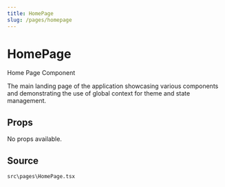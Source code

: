 ```yaml
---
title: HomePage
slug: /pages/homepage
---
```


# HomePage

Home Page Component

The main landing page of the application showcasing various components
and demonstrating the use of global context for theme and state management.

## Props

No props available.

## Source
`src\pages\HomePage.tsx`